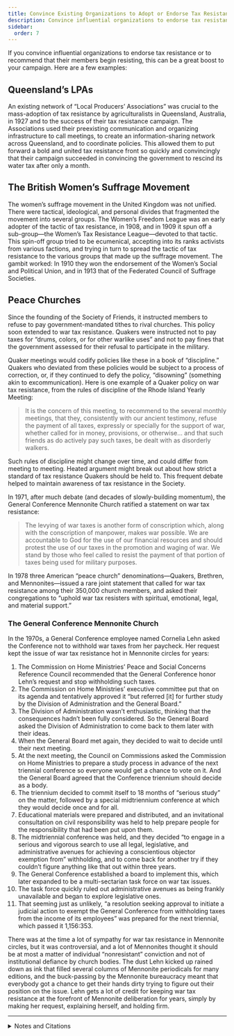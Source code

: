 ```yaml
---
title: Convince Existing Organizations to Adopt or Endorse Tax Resistance
description: Convince influential organizations to endorse tax resistance or to recommend that their members begin resisting.
sidebar:
  order: 7
---
```


If you convince influential organizations to endorse tax resistance or to recommend that their members begin resisting, this can be a great boost to your campaign.
Here are a few examples:

## <Badge text="Example" size="medium" /> Queensland’s LPAs

An existing network of “Local Producers’ Associations” was crucial to the mass-adoption of tax resistance by agriculturalists in Queensland, Australia, in 1927 and to the success of their tax resistance campaign.
The Associations used their preexisting communication and organizing infrastructure to call meetings, to create an information-sharing network across Queensland, and to coordinate policies.
This allowed them to put forward a bold and united tax resistance front so quickly and convincingly that their campaign succeeded in convincing the government to rescind its water tax after only a month.

## <Badge text="Example" size="medium" /> The British Women’s Suffrage Movement

The women’s suffrage movement in the United Kingdom was not unified.
There were tactical, ideological, and personal divides that fragmented the movement into several groups.
The Women’s Freedom League was an early adopter of the tactic of tax resistance, in 1908, and in 1909 it spun off a sub-group—the Women’s Tax Resistance League—devoted to that tactic.
This spin-off group tried to be ecumenical, accepting into its ranks activists from various factions, and trying in turn to spread the tactic of tax resistance to the various groups that made up the suffrage movement.
The gambit worked:
In 1910 they won the endorsement of the Women’s Social and Political Union, and in 1913 that of the Federated Council of Suffrage Societies.

## <Badge text="Example" size="medium" /> Peace Churches

Since the founding of the Society of Friends, it instructed members to refuse to pay government-mandated tithes to rival churches.
This policy soon extended to war tax resistance.
Quakers were instructed not to pay taxes for “drums, colors, or for other warlike uses” and not to pay fines that the government assessed for their refusal to participate in the military.

Quaker meetings would codify policies like these in a book of “discipline.”
Quakers who deviated from these policies would be subject to a process of correction, or, if they continued to defy the policy, “disowning” (something akin to excommunication).
Here is one example of a Quaker policy on war tax resistance, from the rules of discipline of the Rhode Island Yearly Meeting:

> It is the concern of this meeting, to recommend to the several monthly meetings, that they, consistently with our ancient testimony, refuse the payment of all taxes, expressly or specially for the support of war, whether called for in money, provisions, or otherwise… and that such friends as do actively pay such taxes, be dealt with as disorderly walkers.

Such rules of discipline might change over time, and could differ from meeting to meeting.
Heated argument might break out about how strict a standard of tax resistance Quakers should be held to.
This frequent debate helped to maintain awareness of tax resistance in the Society.

In 1971, after much debate (and decades of slowly-building momentum), the General Conference Mennonite Church ratified a statement on war tax resistance:

> The levying of war taxes is another form of conscription which, along with the conscription of manpower, makes war possible.
> We are accountable to God for the use of our financial resources and should protest the use of our taxes in the promotion and waging of war.
> We stand by those who feel called to resist the payment of that portion of taxes being used for military purposes.

In 1978 three American “peace church” denominations—Quakers, Brethren, and Mennonites—issued a rare joint statement that called for war tax resistance among their 350,000 church members, and asked their congregations to “uphold war tax resisters with spiritual, emotional, legal, and material support.”

### <Badge text="Example" size="small" /> The General Conference Mennonite Church

In the 1970s, a General Conference employee named Cornelia Lehn asked the Conference not to withhold war taxes from her paycheck.
Her request kept the issue of war tax resistance hot in Mennonite circles for years:

1. The Commission on Home Ministries’ Peace and Social Concerns Reference Council recommended that the General Conference honor Lehn’s request and stop withholding such taxes.
1. The Commission on Home Ministries’ executive committee put that on its agenda and tentatively approved it “but referred [it] for further study by the Division of Administration and the General Board.”
1. The Division of Administration wasn’t enthusiastic, thinking that the consequences hadn’t been fully considered.
   So the General Board asked the Division of Administration to come back to them later with their ideas.
1. When the General Board met again, they decided to wait to decide until their next meeting.
1. At the next meeting, the Council on Commissions asked the Commission on Home Ministries to prepare a study process in advance of the next triennial conference so everyone would get a chance to vote on it.
   And the General Board agreed that the Conference triennium should decide as a body.
1. The triennium decided to commit itself to 18 months of “serious study” on the matter, followed by a special midtriennium conference at which they would decide once and for all.
1. Educational materials were prepared and distributed, and an invitational consultation on civil responsibility was held to help prepare people for the responsibility that had been put upon them.
1. The midtriennial conference was held, and they decided “to engage in a serious and vigorous search to use all legal, legislative, and administrative avenues for achieving a conscientious objector exemption from” withholding, and to come back for another try if they couldn’t figure anything like that out within three years.
1. The General Conference established a board to implement this, which later expanded to be a multi-sectarian task force on war tax issues.
1. The task force quickly ruled out administrative avenues as being frankly unavailable and began to explore legislative ones.
1. That seeming just as unlikely, “a resolution seeking approval to initiate a judicial action to exempt the General Conference from withholding taxes from the income of its employees” was prepared for the next triennial, which passed it 1,156:353.

There was at the time a lot of sympathy for war tax resistance in Mennonite circles, but it was controversial, and a lot of Mennonites thought it should be at most a matter of individual “nonresistant” conviction and not of institutional defiance by church bodies.
The dust Lehn kicked up rained down as ink that filled several columns of Mennonite periodicals for many editions, and the buck-passing by the Mennonite bureaucracy meant that everybody got a chance to get their hands dirty trying to figure out their position on the issue.
Lehn gets a lot of credit for keeping war tax resistance at the forefront of Mennonite deliberation for years, simply by making her request, explaining herself, and holding firm.

<hr />

<details>
<summary>Notes and Citations</summary>

* See [<i>The Picket Line</i>](http://sniggle.net/TPL/index5.php?entry=18Mar12) for links to and excerpts from a number of sources that document the LPA campaign.
* [“No Vote, No Taxes”](https://news.google.com/newspapers?id=GeI6AAAAIBAJ&sjid=6ikMAAAAIBAJ&pg=6307,2744482) <i>The Vote</i> 15 October 1910, p. 293
* [“The Federated Council Urges Tax Resistance”](https://news.google.com/newspapers?id=luI6AAAAIBAJ&sjid=6ikMAAAAIBAJ&pg=771,10123186) <i>The Vote</i> 18 April 1913, p. 412
* “Avoid Censuring or Judging Each Other” <i>American Quaker War Tax Resistance</i>, 2nd. ed. (2011), pp. 193–94
* [“Protestant groups eye war-tax resistance”](https://books.google.com/books?id=6QFOAAAAIBAJ&pg=PA24&dq=%E2%80%9CProtestant+groups+eye+war-tax+resistance%E2%80%9D&article_id=3780,3502833&hl=en&sa=X&ved=2ahUKEwiOzu-wx9CMAxWuI0QIHVOsHuoQ6AF6BAgFEAM#v=onepage&q=%E2%80%9CProtestant%20groups%20eye%20war-tax%20resistance%E2%80%9D&f=false) <i>Free Lance-Star</i> (Associated Press) 23 September 1978, p. 25
* [“The Way of Peace”](https://anabaptistwiki.org/mediawiki/index.php?title=The_Way_of_Peace_(General_Conference_Mennonite_Church,_1971)) General Conference Mennonite Church, 1971
* “Sects Urge Tax Protest for Peace” <i>Milwaukee Sentinel</i> 9 October 1978, p. 14

</details>
